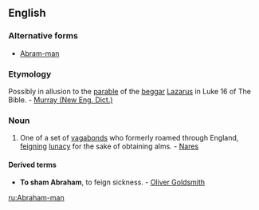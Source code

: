 ==English==

===Alternative forms===
* [[Abram-man]]

===Etymology===
Possibly in allusion to the [[parable]] of the [[beggar]] [[Lazarus]] in Luke 16 of The Bible. - [[Murray (New Eng. Dict.)]]

===Noun===
{{en-noun|sg=[[Abraham]]-[[man]]|Abraham men}}

# One of a set of [[vagabond]]s who formerly roamed through England, [[feign]]ing [[lunacy]] for the sake of obtaining alms. - [[Nares]]

====Derived terms====
* '''To sham Abraham''', to feign sickness. - [[w:Oliver Goldsmith|Oliver Goldsmith]]

[[ru:Abraham-man]]